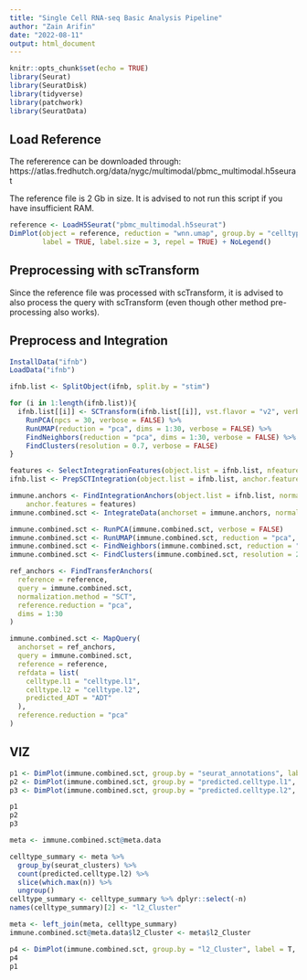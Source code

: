 ---
title: "Single Cell RNA-seq Basic Analysis Pipeline"
author: "Zain Arifin"
date: "2022-08-11"
output: html_document
---

```{r setup, include=FALSE}
knitr::opts_chunk$set(echo = TRUE)
library(Seurat)
library(SeuratDisk)
library(tidyverse)
library(patchwork)
library(SeuratData)
```

## Load Reference

The refererence can be downloaded through: https://atlas.fredhutch.org/data/nygc/multimodal/pbmc_multimodal.h5seurat

The reference file is 2 Gb in size. It is advised to not run this script if you have insufficient RAM.

```{r}
reference <- LoadH5Seurat("pbmc_multimodal.h5seurat")
DimPlot(object = reference, reduction = "wnn.umap", group.by = "celltype.l2", 
        label = TRUE, label.size = 3, repel = TRUE) + NoLegend()
```

## Preprocessing with scTransform

Since the reference file was processed with scTransform, it is advised to also process the query with scTransform (even though other method pre-processing also works).

## Preprocess and Integration

```{r preprocess, warning=F}
InstallData("ifnb")
LoadData("ifnb")

ifnb.list <- SplitObject(ifnb, split.by = "stim")

for (i in 1:length(ifnb.list)){
  ifnb.list[[i]] <- SCTransform(ifnb.list[[i]], vst.flavor = "v2", verbose = FALSE) %>%
    RunPCA(npcs = 30, verbose = FALSE) %>%
    RunUMAP(reduction = "pca", dims = 1:30, verbose = FALSE) %>%
    FindNeighbors(reduction = "pca", dims = 1:30, verbose = FALSE) %>%
    FindClusters(resolution = 0.7, verbose = FALSE)
}

features <- SelectIntegrationFeatures(object.list = ifnb.list, nfeatures = 3000)
ifnb.list <- PrepSCTIntegration(object.list = ifnb.list, anchor.features = features)

immune.anchors <- FindIntegrationAnchors(object.list = ifnb.list, normalization.method = "SCT",
    anchor.features = features)
immune.combined.sct <- IntegrateData(anchorset = immune.anchors, normalization.method = "SCT")

immune.combined.sct <- RunPCA(immune.combined.sct, verbose = FALSE)
immune.combined.sct <- RunUMAP(immune.combined.sct, reduction = "pca", dims = 1:30, verbose = FALSE)
immune.combined.sct <- FindNeighbors(immune.combined.sct, reduction = "pca", dims = 1:30)
immune.combined.sct <- FindClusters(immune.combined.sct, resolution = 2)
```

```{r}
ref_anchors <- FindTransferAnchors(
  reference = reference,
  query = immune.combined.sct,
  normalization.method = "SCT",
  reference.reduction = "pca",
  dims = 1:30
)

immune.combined.sct <- MapQuery(
  anchorset = ref_anchors,
  query = immune.combined.sct,
  reference = reference,
  refdata = list(
    celltype.l1 = "celltype.l1",
    celltype.l2 = "celltype.l2",
    predicted_ADT = "ADT"
  ),
  reference.reduction = "pca"
)
```

## VIZ

```{r}
p1 <- DimPlot(immune.combined.sct, group.by = "seurat_annotations", label = T)
p2 <- DimPlot(immune.combined.sct, group.by = "predicted.celltype.l1", label = T)
p3 <- DimPlot(immune.combined.sct, group.by = "predicted.celltype.l2", label = T)

p1
p2
p3
```


```{r}
meta <- immune.combined.sct@meta.data

celltype_summary <- meta %>%
  group_by(seurat_clusters) %>%
  count(predicted.celltype.l2) %>%
  slice(which.max(n)) %>%
  ungroup()
celltype_summary <- celltype_summary %>% dplyr::select(-n)
names(celltype_summary)[2] <- "l2_Cluster"

meta <- left_join(meta, celltype_summary)
immune.combined.sct@meta.data$l2_Cluster <- meta$l2_Cluster

p4 <- DimPlot(immune.combined.sct, group.by = "l2_Cluster", label = T, repel = T)
p4
p1
```

